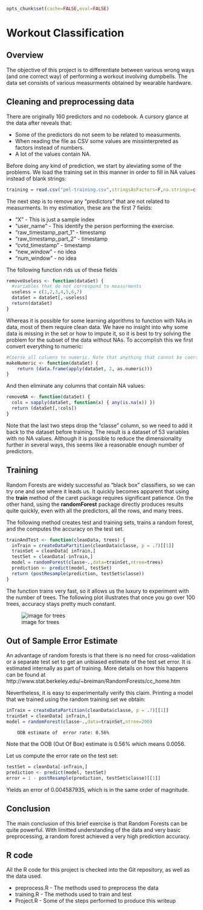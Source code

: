 ```r
opts_chunk$set(cache=FALSE,eval=FALSE)
``` 

Workout Classification
========================================================

## Overview
The objective of this project is to differentiate between various wrong ways (and one correct way) of performing a workout involving dumpbells. The data set consists of various measurments obtained by wearable hardware.

## Cleaning and preprocessing data

There are originally 160 predictors and no codebook. A cursory glance at the data after reveals that:

* Some of the predictors do not seem to be related to measurments.
* When reading the file as CSV some values are missinterpreted as factors instead of numbers.
* A lot of the values contain NA.

Before doing any kind of prediction, we start by aleviating some of the problems.
We load the training set in this manner in order to fill in NA values instead of blank strings:

```r
training = read.csv("pml-training.csv",stringsAsFactors=F,na.strings=c("NA",""))
```

The next step is to remove any "predictors" that are not related to measurments. 
In my estimation, these are the first 7 fields:

* "X" - This is just a sample index             
* "user_name" - This identify the person performing the exercise.          
* "raw_timestamp_part_1" - timestamp
* "raw_timestamp_part_2" - timestamp
* "cvtd_timestamp" - timestamp      
* "new_window"  - no idea            
* "num_window" - no idea

The following function rids us of these fields
```r
removeUseless <- function(dataSet) {
  #variables that do not correspond to measurments
  useless = c(1,2,3,4,5,6,7)
  dataSet = dataSet[,-useless]
  return(dataSet)
}
```

Whereas it is possible for some learning algorithms to function with NAs in data, most of them require clean data.
We have no insight into why some data is missing in the set or how to impute it, so it is best to try solving the problem for the subset of the data without NAs. To accomplish this we first convert everything to numeric:

```r
#Coerse all columns to numeric. Note that anything that cannot be coersed will be turned into NA
makeNumeric <- function(dataSet) {
    return (data.frame(apply(dataSet, 2, as.numeric)))
}
```

And then eliminate any columns that contain NA values:

```r
removeNA <- function(dataSet) {
  cols = sapply(dataSet, function(x) { any(is.na(x)) })
  return (dataSet[,!cols])
}
```

Note that the last two steps drop the "classe" column, so we need to add it back to the dataset before training.
The result is a dataset of 53 variables with no NA values. Although it is possible to reduce the dimensionality further in several ways, this seems like a reasonable enough number of predictors.

## Training

Random Forests are widely successful as "black box" classifiers, so we can try one and see where it leads us. 
It quickly becomes apparent that using the **train** method of the caret package requires significant patience. On the other hand, using the **randomForest** package directly produces results quite quickly, even with all the predictors, all the rows, and many trees.

The following method creates test and training sets, trains a random forest, and the computes the accuracy on the test set.

```r
trainAndTest <- function(cleanData, trees) {
  inTrain = createDataPartition(cleanData$classe, p = .7)[[1]]
  trainSet = cleanData[ inTrain,]
  testSet = cleanData[-inTrain,]
  model = randomForest(classe~.,data=trainSet,ntree=trees)
  prediction <- predict(model, testSet)
  return (postResample(prediction, testSet$classe))
}
```

The function trains very fast, so it allows us the luxury to experiment with the number of trees.
The following plot illustrates that once you go over 100 trees, accuracy stays pretty much constant.

![image for trees](rf.png)

## Out of Sample Error Estimate


An advantage of random forests is that there is no need for cross-validation or a separate test set to get an unbiased estimate of the test set error. It is estimated internally as part of training. More details on how this happens can be found at http://www.stat.berkeley.edu/~breiman/RandomForests/cc_home.htm

Nevertheless, it is easy to experimentally verify this claim. Printing a model that we trained using the random training set we obtain:

```r
inTrain = createDataPartition(cleanData$classe, p = .7)[[1]]
trainSet = cleanData[ inTrain,]
model = randomForest(classe~.,data=trainSet,ntree=200)
```
        OOB estimate of  error rate: 0.56%

Note that the OOB (Out Of Box) estimate is 0.56% which means 0.0056.

Let us compute the error rate on the test set:

```r
testSet = cleanData[-inTrain,]
prediction <- predict(model, testSet)
error = 1 - postResample(prediction, testSet$classe)[[1]]
```

Yields an error of 0.004587935, which is in the same order of magnitude.

## Conclusion

The main conclusion of this brief exercise is that Random Forests can be quite powerful. With limitted understanding of the data and very basic preprocessing, a random forest achieved a very high prediction accuracy.

## R code

All the R code for this project is checked into the Git repository, as well as the data used.

* preprocess.R - The methods used to preprocess the data
* training.R - The methods used to train and test
* Project.R - Some of the steps performed to produce this writeup




